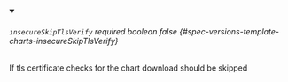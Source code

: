 
<details className="config-field" data-expandable="false" open>
<summary>

###### `insecureSkipTlsVerify` <span className="config-field-required" data-required="false">required</span> <span className="config-field-type">boolean</span> <span className="config-field-default">false</span> <span className="config-field-enum"></span> {#spec-versions-template-charts-insecureSkipTlsVerify}

If tls certificate checks for the chart download should be skipped

</summary>



</details>

